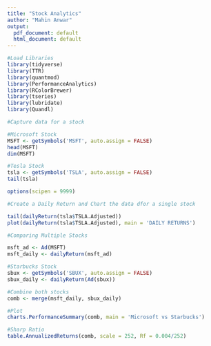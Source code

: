 ---
title: "Stock Analytics"
author: "Mahin Anwar"
output:
  pdf_document: default
  html_document: default
---

```{r}
#Load Libraries
library(tidyverse)
library(TTR)
library(quantmod)
library(PerformanceAnalytics)
library(RColorBrewer)
library(tseries)
library(lubridate)
library(Quandl)

```

```{r}
#Capture data for a stock

#Microsoft Stock
MSFT <- getSymbols('MSFT', auto.assign = FALSE)
head(MSFT)
dim(MSFT)

#Tesla Stock
tsla <- getSymbols('TSLA', auto.assign = FALSE)
tail(tsla)
```
```{r}
options(scipen = 9999)

#Create a Daily Return and Chart the data dfor a single stock

tail(dailyReturn(tsla$TSLA.Adjusted))
plot(dailyReturn(tsla$TSLA.Adjusted), main = 'DAILY RETURNS')

```
```{R}
#Comparing Multiple Stocks

msft_ad <- Ad(MSFT)
msft_daily <- dailyReturn(msft_ad)

#Starbucks Stock
sbux <- getSymbols('SBUX', auto.assign = FALSE)
sbux_daily <- dailyReturn(Ad(sbux))

#Combine both stocks
comb <- merge(msft_daily, sbux_daily)

#Plot
charts.PerformanceSummary(comb, main = 'Microsoft vs Starbucks')

#Sharp Ratio
table.AnnualizedReturns(comb, scale = 252, Rf = 0.004/252)
``` 